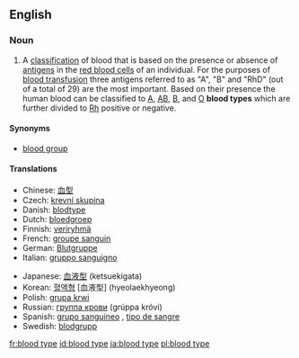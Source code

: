 {{wikipedia}}
==English==

===Noun===
{{en-noun|sg=[[blood]] [[type]]}}

# A [[classification]] of blood that is based on the presence or absence of [[antigen|antigens]] in the [[red blood cell|red blood cells]] of an individual. For the purposes of [[blood transfusion]] three antigens referred to as "A", "B" and "RhD" (out of a total of 29) are the most important. Based on their presence the human blood can be classified to [[A]], [[AB]], [[B]], and [[O]] '''blood types''' which are further divided to [[Rh]] positive or negative.

====Synonyms====
*[[blood group]]

====Translations====
{{trans-top|blood classification}}
* Chinese: [[血型]]
* Czech: [[krevní skupina]] {{f}}
* Danish: [[blodtype]]
* Dutch: [[bloedgroep]] {{f}}
* Finnish: [[veriryhmä]]
* French: [[groupe sanguin]] {{m}}
* German: [[Blutgruppe]] {{f}}
* Italian: [[gruppo sanguigno]] {{m}}
{{trans-mid}}
* Japanese: [[血液型]] (ketsuekigata)
* Korean: [[혈액형]] [血液型] (hyeolaekhyeong)
* Polish: [[grupa krwi]] {{f}}
* Russian: [[группа крови]] (grúppa króvi) {{f}}
* Spanish: [[grupo sanguíneo]] {{m}}, [[tipo de sangre]] {{m}}
* Swedish: [[blodgrupp]] {{c}}
{{trans-bottom}}

[[fr:blood type]]
[[id:blood type]]
[[ja:blood type]]
[[pl:blood type]]